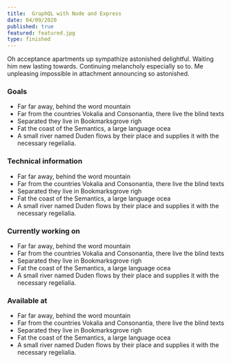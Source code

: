 ```yaml
---
title:  GraphQL with Node and Express
date: 04/09/2020
published: true
featured: featured.jpg
type: finished
---
```


Oh acceptance apartments up sympathize astonished delightful. Waiting him new lasting towards. Continuing melancholy especially so to. Me unpleasing impossible in attachment announcing so astonished.

### Goals

- Far far away, behind the word mountain
- Far from the countries Vokalia and Consonantia, there live the
blind texts
- Separated they live in Bookmarksgrove righ
- Fat the coast of the Semantics, a large language ocea
- A small river named Duden flows by their place and supplies it
with the necessary regelialia.

### Technical information

- Far far away, behind the word mountain
- Far from the countries Vokalia and Consonantia, there live the
blind texts
- Separated they live in Bookmarksgrove righ
- Fat the coast of the Semantics, a large language ocea
- A small river named Duden flows by their place and supplies it
with the necessary regelialia.

### Currently working on

- Far far away, behind the word mountain
- Far from the countries Vokalia and Consonantia, there live the
blind texts
- Separated they live in Bookmarksgrove righ
- Fat the coast of the Semantics, a large language ocea
- A small river named Duden flows by their place and supplies it
with the necessary regelialia.

### Available at

- Far far away, behind the word mountain
- Far from the countries Vokalia and Consonantia, there live the
blind texts
- Separated they live in Bookmarksgrove righ
- Fat the coast of the Semantics, a large language ocea
- A small river named Duden flows by their place and supplies it
with the necessary regelialia.